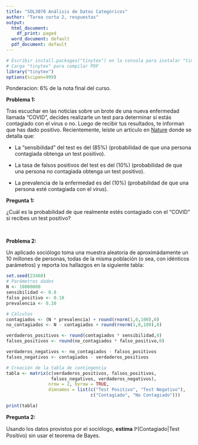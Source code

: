 ```yaml
---
title: "SOL3070 Análisis de Datos Categóricos"
author: "Tarea corta 2, respuestas"
output:
  html_document:
    df_print: paged
  word_document: default
  pdf_document: default
---
```


```r
# Escribir install.packages("tinytex") en la consola para instalar "tinytex"
# Carga "tinytex" para compilar PDF
library("tinytex")
options(scipen=999)
```

Ponderacion: $6\%$ de la nota final del curso.

**Problema 1:**

Tras escuchar en las noticias sobre un brote de una nueva enfermedad llamada "COVID", decides realizarte un test para determinar si estás contagiado con el virus o no. Luego de recibir tus resultados, te informan que has dado positivo. Recientemente, leíste un artículo en [Nature](https://www.nature.com) donde se detalla que:

- La "sensibilidad" del test es del \(85\%\) (probabilidad de que una persona contagiada obtenga un test positivo).

- La tasa de falsos positivos del test es del \(10\%\) (probabilidad de que una persona no contagiada obtenga un test positivo).

- La prevalencia de la enfermedad es del \(10\%\) (probabilidad de que una persona esté contagiada con el virus).


**Pregunta 1:**

¿Cuál es la probabilidad de que realmente estés contagiado con el "COVID" si recibes un test positivo?


<br>



**Problema 2:**

Un aplicado sociólogo toma una muestra aleatoria de aproximádamente un 10 millones de personas, todas de la misma población (o sea, con idénticos parámetros) y reporta los hallazgos en la siguiente tabla:


```r
set.seed(23468)
# Parámetros dados
N <- 10000000
sensibilidad <- 0.8
falso_positivo <- 0.10
prevalencia <- 0.10

# Cálculos
contagiados <- (N * prevalencia) + round(rnorm(1,0,100),0)
no_contagiados <- N - contagiados + round(rnorm(1,0,100),0)

verdaderos_positivos <- round(contagiados * sensibilidad,0)
falsos_positivos <- round(no_contagiados * falso_positivo,0)

verdaderos_negativos <- no_contagiados - falsos_positivos
falsos_negativos <- contagiados - verdaderos_positivos

# Creación de la tabla de contingencia
tabla <- matrix(c(verdaderos_positivos, falsos_positivos,
                 falsos_negativos, verdaderos_negativos),
                nrow = 2, byrow = TRUE,
                dimnames = list(c("Test Positivo", "Test Negativo"),
                                c("Contagiado", "No Contagiado")))

print(tabla)
```


**Pregunta 2:**

Usando los datos provistos por el sociólogo, **estima** $\mathbb{P}(\text{Contagiado} | \text{Test Positivo})$ sin usar el teorema de Bayes.



